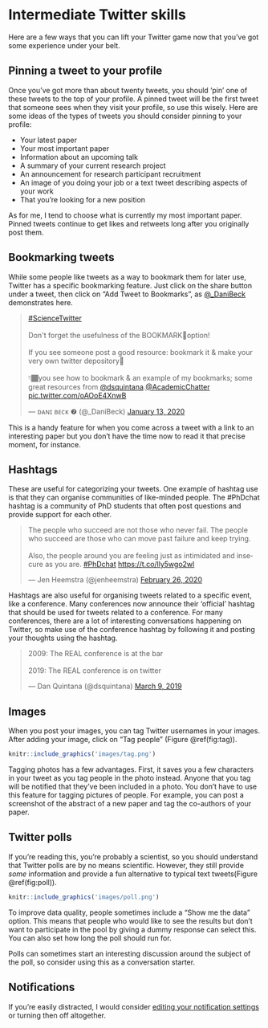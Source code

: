 # Intermediate Twitter skills

Here are a few ways that you can lift your Twitter game now that you've got some experience under your belt.

## Pinning a tweet to your profile

Once you've got more than about twenty tweets, you should 'pin' one of these tweets to the top of your profile. A pinned tweet will be the first tweet that someone sees when they visit your profile, so use this wisely. Here are some ideas of the types of tweets you should consider pinning to your profile:

- Your latest paper
- Your most important paper
- Information about an upcoming talk
- A summary of your current research project
- An announcement for research participant recruitment
- An image of you doing your job or a text tweet describing aspects of your work
- That you're looking for a new position

As for me, I tend to choose what is currently my most important paper. Pinned tweets continue to get likes and retweets long after you originally post them.

## Bookmarking tweets

While some people like tweets as a way to bookmark them for later use, Twitter has a specific bookmarking feature. Just click on the share button under a tweet, then click on "Add Tweet to Bookmarks", as [\@_DaniBeck](https://twitter.com/_DaniBeck) demonstrates here.

<blockquote class="twitter-tweet"><p lang="en" dir="ltr"><a href="https://twitter.com/hashtag/ScienceTwitter?src=hash&amp;ref_src=twsrc%5Etfw">#ScienceTwitter</a><br><br>Don&#39;t forget the usefulness of the BOOKMARK🔖option!<br><br>If you see someone post a good resource: bookmark it &amp; make your very own twitter depository🔖<br><br>👇🏾you see how to bookmark &amp; an example of my bookmarks; some great resources from <a href="https://twitter.com/dsquintana?ref_src=twsrc%5Etfw">@dsquintana</a>.<a href="https://twitter.com/AcademicChatter?ref_src=twsrc%5Etfw">@AcademicChatter</a> <a href="https://t.co/oAOoE4XnwB">pic.twitter.com/oAOoE4XnwB</a></p>&mdash; ᴅᴀɴɪ ʙᴇᴄᴋ ❼ (@_DaniBeck) <a href="https://twitter.com/_DaniBeck/status/1216742537844678657?ref_src=twsrc%5Etfw">January 13, 2020</a></blockquote> <script async src="https://platform.twitter.com/widgets.js" charset="utf-8"></script>

This is a handy feature for when you come across a tweet with a link to an interesting paper but you don't have the time now to read it that precise moment, for instance.

## Hashtags

These are useful for categorizing your tweets. One example of hashtag use is that they can organise communities of like-minded people. The \#PhDchat hashtag is a community of PhD students that often post questions and provide support for each other.

<blockquote class="twitter-tweet"><p lang="en" dir="ltr">The people who succeed are not those who never fail. The people who succeed are those who can move past failure and keep trying.<br><br>Also, the people around you are feeling just as intimidated and insecure as you are. <a href="https://twitter.com/hashtag/PhDchat?src=hash&amp;ref_src=twsrc%5Etfw">#PhDchat</a> <a href="https://t.co/lly5wgo2wl">https://t.co/lly5wgo2wl</a></p>&mdash; Jen Heemstra (@jenheemstra) <a href="https://twitter.com/jenheemstra/status/1232494183140745217?ref_src=twsrc%5Etfw">February 26, 2020</a></blockquote> <script async src="https://platform.twitter.com/widgets.js" charset="utf-8"></script>

Hashtags are also useful for organising tweets related to a specific event, like a conference. Many conferences now announce their 'official' hashtag that should be used for tweets related to a conference. For many conferences, there are a lot of interesting conversations happening on Twitter, so make use of the conference hashtag by following it and posting your thoughts using the hashtag.

<blockquote class="twitter-tweet"><p lang="en" dir="ltr">2009: The REAL conference is at the bar <br><br>2019: The REAL conference is on twitter</p>&mdash; Dan Quintana (@dsquintana) <a href="https://twitter.com/dsquintana/status/1104301358885281792?ref_src=twsrc%5Etfw">March 9, 2019</a></blockquote> <script async src="https://platform.twitter.com/widgets.js" charset="utf-8"></script>

## Images

When you post your images, you can tag Twitter usernames in your images. After adding your image, click on "Tag people" (Figure \@ref(fig:tag)).

```r
knitr::include_graphics('images/tag.png')
```

Tagging photos has a few advantages. First, it saves you a few characters in your tweet as you tag people in the photo instead. Anyone that you tag will be notified that they've been included in a photo. You don't have to use this feature for tagging pictures of people. For example, you can post a screenshot of the abstract of a new paper and tag the co-authors of your paper.

## Twitter polls

If you're reading this, you're probably a scientist, so you should understand that Twitter polls are by no means scientific. However, they still provide *some* information and provide a fun alternative to typical text tweets(Figure \@ref(fig:poll)).

```r
knitr::include_graphics('images/poll.png')
```

To improve data quality, people sometimes include a "Show me the data" option. This means that people who would like to see the results but don't want to participate in the pool by giving a dummy response can select this. You can also set how long the poll should run for.

Polls can sometimes start an interesting discussion around the subject of the poll, so consider using this as a conversation starter. 

## Notifications

If you're easily distracted, I would consider [editing your notification settings](https://help.twitter.com/en/managing-your-account/notifications-on-mobile-devices) or turning then off altogether. 